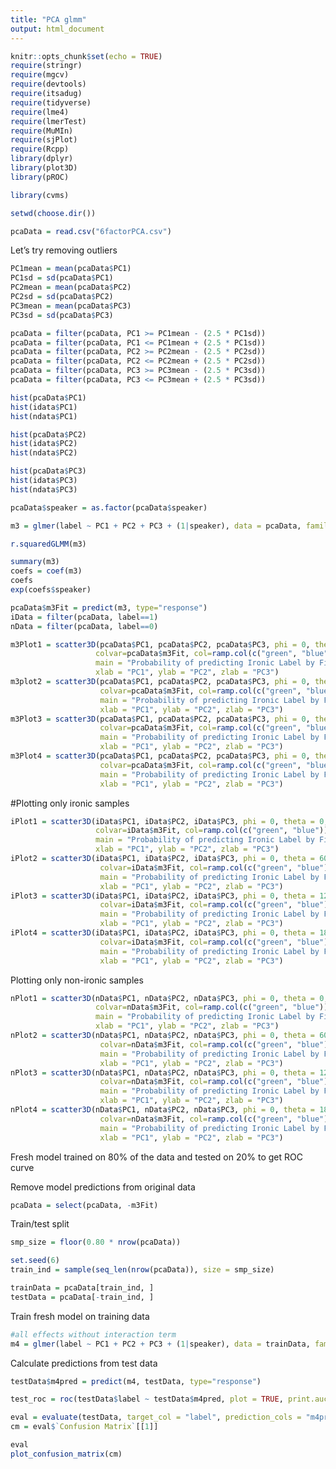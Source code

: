 ---
title: "PCA glmm"
output: html_document
---

```{r setup, include=FALSE}
knitr::opts_chunk$set(echo = TRUE)
require(stringr)
require(mgcv)
require(devtools)
require(itsadug)
require(tidyverse)
require(lme4)
require(lmerTest)
require(MuMIn)
require(sjPlot)
require(Rcpp)
library(dplyr)
library(plot3D)
library(pROC)

library(cvms)
```


```{r}
setwd(choose.dir())

pcaData = read.csv("6factorPCA.csv")
```
Let's try removing outliers
```{r}
PC1mean = mean(pcaData$PC1)
PC1sd = sd(pcaData$PC1)
PC2mean = mean(pcaData$PC2)
PC2sd = sd(pcaData$PC2)
PC3mean = mean(pcaData$PC3)
PC3sd = sd(pcaData$PC3)

pcaData = filter(pcaData, PC1 >= PC1mean - (2.5 * PC1sd))
pcaData = filter(pcaData, PC1 <= PC1mean + (2.5 * PC1sd))
pcaData = filter(pcaData, PC2 >= PC2mean - (2.5 * PC2sd))
pcaData = filter(pcaData, PC2 <= PC2mean + (2.5 * PC2sd))
pcaData = filter(pcaData, PC3 >= PC3mean - (2.5 * PC3sd))
pcaData = filter(pcaData, PC3 <= PC3mean + (2.5 * PC3sd))

```


```{r}

hist(pcaData$PC1)
hist(idata$PC1)
hist(ndata$PC1)

hist(pcaData$PC2)
hist(idata$PC2)
hist(ndata$PC2)

hist(pcaData$PC3)
hist(idata$PC3)
hist(ndata$PC3)

```


```{r}
pcaData$speaker = as.factor(pcaData$speaker)

m3 = glmer(label ~ PC1 + PC2 + PC3 + (1|speaker), data = pcaData, family=binomial)

r.squaredGLMM(m3)

```


```{r}
summary(m3)
coefs = coef(m3)
coefs
exp(coefs$speaker)
```
```{r}
pcaData$m3Fit = predict(m3, type="response")
iData = filter(pcaData, label==1)
nData = filter(pcaData, label==0)
```

```{r}
m3Plot1 = scatter3D(pcaData$PC1, pcaData$PC2, pcaData$PC3, phi = 0, theta = 0, bty="g", 
                   colvar=pcaData$m3Fit, col=ramp.col(c("green", "blue")),
                   main = "Probability of predicting Ironic Label by First Three PCs", 
                   xlab = "PC1", ylab = "PC2", zlab = "PC3")
m3plot2 = scatter3D(pcaData$PC1, pcaData$PC2, pcaData$PC3, phi = 0, theta = 60,  bty="g",
                    colvar=pcaData$m3Fit, col=ramp.col(c("green", "blue")), 
                    main = "Probability of predicting Ironic Label by First Three PCs", 
                    xlab = "PC1", ylab = "PC2", zlab = "PC3")
m3Plot3 = scatter3D(pcaData$PC1, pcaData$PC2, pcaData$PC3, phi = 0, theta = 120,  bty="g",
                    colvar=pcaData$m3Fit, col=ramp.col(c("green", "blue")), 
                    main = "Probability of predicting Ironic Label by First Three PCs", 
                    xlab = "PC1", ylab = "PC2", zlab = "PC3")
m3Plot4 = scatter3D(pcaData$PC1, pcaData$PC2, pcaData$PC3, phi = 0, theta = 180,  bty="g",
                    colvar=pcaData$m3Fit, col=ramp.col(c("green", "blue")), 
                    main = "Probability of predicting Ironic Label by First Three PCs", 
                    xlab = "PC1", ylab = "PC2", zlab = "PC3")

```

#Plotting only ironic samples
```{r}
iPlot1 = scatter3D(iData$PC1, iData$PC2, iData$PC3, phi = 0, theta = 0,  bty="g",
                   colvar=iData$m3Fit, col=ramp.col(c("green", "blue")),
                   main = "Probability of predicting Ironic Label by First Three PCs (Ironic)", 
                   xlab = "PC1", ylab = "PC2", zlab = "PC3") 
iPlot2 = scatter3D(iData$PC1, iData$PC2, iData$PC3, phi = 0, theta = 60,  bty="g",
                    colvar=iData$m3Fit, col=ramp.col(c("green", "blue")), 
                    main = "Probability of predicting Ironic Label by First Three PCs (Ironic)", 
                    xlab = "PC1", ylab = "PC2", zlab = "PC3")
iPlot3 = scatter3D(iData$PC1, iData$PC2, iData$PC3, phi = 0, theta = 120,  bty="g",
                    colvar=iData$m3Fit, col=ramp.col(c("green", "blue")), 
                    main = "Probability of predicting Ironic Label by First Three PCs (Ironic)", 
                    xlab = "PC1", ylab = "PC2", zlab = "PC3")
iPlot4 = scatter3D(iData$PC1, iData$PC2, iData$PC3, phi = 0, theta = 180,  bty="g",
                    colvar=iData$m3Fit, col=ramp.col(c("green", "blue")), 
                    main = "Probability of predicting Ironic Label by First Three PCs (Ironic)", 
                    xlab = "PC1", ylab = "PC2", zlab = "PC3")
```

Plotting only non-ironic samples
```{r}
nPlot1 = scatter3D(nData$PC1, nData$PC2, nData$PC3, phi = 0, theta = 0,  bty="g",
                   colvar=nData$m3Fit, col=ramp.col(c("green", "blue")),
                   main = "Probability of predicting Ironic Label by First Three PCs (Non-Ironic)", 
                   xlab = "PC1", ylab = "PC2", zlab = "PC3") 
nPlot2 = scatter3D(nData$PC1, nData$PC2, nData$PC3, phi = 0, theta = 60,  bty="g",
                    colvar=nData$m3Fit, col=ramp.col(c("green", "blue")), 
                    main = "Probability of predicting Ironic Label by First Three PCs (Non-Ironic)", 
                    xlab = "PC1", ylab = "PC2", zlab = "PC3")
nPlot3 = scatter3D(nData$PC1, nData$PC2, nData$PC3, phi = 0, theta = 120,  bty="g",
                    colvar=nData$m3Fit, col=ramp.col(c("green", "blue")), 
                    main = "Probability of predicting Ironic Label by First Three PCs (Non-Ironic)", 
                    xlab = "PC1", ylab = "PC2", zlab = "PC3")
nPlot4 = scatter3D(nData$PC1, nData$PC2, nData$PC3, phi = 0, theta = 180,  bty="g",
                    colvar=nData$m3Fit, col=ramp.col(c("green", "blue")), 
                    main = "Probability of predicting Ironic Label by First Three PCs (Non-Ironic)", 
                    xlab = "PC1", ylab = "PC2", zlab = "PC3")
```

Fresh model trained on 80% of the data and tested on 20% to get ROC curve

Remove model predictions from original data
```{r}
pcaData = select(pcaData, -m3Fit)
```

Train/test split
```{r}
smp_size = floor(0.80 * nrow(pcaData))

set.seed(6)
train_ind = sample(seq_len(nrow(pcaData)), size = smp_size)

trainData = pcaData[train_ind, ]
testData = pcaData[-train_ind, ]
```

Train fresh model on training data
```{r}
#all effects without interaction term
m4 = glmer(label ~ PC1 + PC2 + PC3 + (1|speaker), data = trainData, family=binomial)
```

Calculate predictions from test data
```{r}
testData$m4pred = predict(m4, testData, type="response")
```


```{r}
test_roc = roc(testData$label ~ testData$m4pred, plot = TRUE, print.auc = TRUE)
```

```{r}
eval = evaluate(testData, target_col = "label", prediction_cols = "m4pred", type = "binomial")
cm = eval$`Confusion Matrix`[[1]]

eval
plot_confusion_matrix(cm)
```

